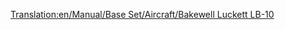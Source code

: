 [[Translation:en/Manual/Base Set/Aircraft/Bakewell Luckett LB-10]]
{{es/Manual/Base Set/Aircraft/Aeronaves|Nombre=Bakewell Luckett LB-10
|Imagen=[[File:en/Manual/Base Set/Aircraft/McDonnelDouglasDC-10.png|Bakewell Luckett LB-10]]
|Precio=77.928 € (38.964 £)
|Velocidad=947 km/h (592 mph)
|Coste-anual=10.800 € (5,400 £)
|Diseño=1971
|Duración=20
|Capacidad=220 pasajeros y 40 sacos de correo
|
|Descripción=Avión con mayor capacidad, y un poco más barato que otros aviones.
|Vida-real=McDonnell Douglas DC-10
}}